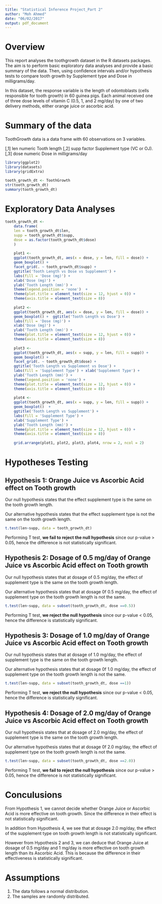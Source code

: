 ```yaml
---
title: "Statistical Inference Project_Part 2"
author: "Moh Ahmed"
date: "06/02/2017"
output: pdf_document
---
```


# Overview

This report analyses the toothgrowth dataset in the R datasets packages. The aim is to perform basic exploratory data analyses and provide a basic summary of the data. Then, using confidence intervals and/or hypothesis tests to compare tooth growth by Supplement type and Dose in milligrams/day.

In this dataset, the response variable is the length of odontoblasts (cells responsible for tooth growth) in 60 guinea pigs. Each animal received one of three dose levels of vitamin C (0.5, 1, and 2 mg/day) by one of two delivery methods, either orange juice or ascorbic acid. 

# Summary of the data

ToothGrowth data is a data frame with 60 observations on 3 variables.

[,1]	len	numeric	Tooth length
[,2]	supp	factor	Supplement type (VC or OJ).
[,3]	dose	numeric	Dose in milligrams/day

```r
library(ggplot2)
library(datasets)
library(gridExtra)

tooth_growth_dt <- ToothGrowth
str(tooth_growth_dt)
summary(tooth_growth_dt)

```


# Exploratory Data Analyses


```r
tooth_growth_dt <-
    data.frame(
    len = tooth_growth_dt$len,
    supp = tooth_growth_dt$supp,
    dose = as.factor(tooth_growth_dt$dose)
    )
    
    plot1 <-
    ggplot(tooth_growth_dt, aes(x = dose, y = len, fill = dose)) +
    geom_boxplot() +
    facet_grid(. ~ tooth_growth_dt$supp) +
    ggtitle('Tooth Length vs Dose vs Supplement') +
    labs(fill = 'Dose (mg)') +
    xlab('Dose (mg)') +
    ylab('Tooth Length (mm)') +
    theme(legend.position = 'none')  +
    theme(plot.title = element_text(size = 12, hjust = 0)) +
    theme(axis.title = element_text(size = 8))
    
    plot2 <-
    ggplot(tooth_growth_dt, aes(x = dose, y = len, fill = dose)) +
    geom_boxplot() +  ggtitle('Tooth Length vs Dose') +
    labs(fill = 'Dose (mg)') +
    xlab('Dose (mg)') +
    ylab('Tooth Length (mm)') +
    theme(plot.title = element_text(size = 12, hjust = 0)) +
    theme(axis.title = element_text(size = 8))
    
    plot3 <-
    ggplot(tooth_growth_dt, aes(x = supp, y = len, fill = supp)) +
    geom_boxplot() +
    facet_grid(. ~ tooth_growth_dt$dose) +
    ggtitle('Tooth Length vs Supplement vs Dose') +
    labs(fill = 'Supplement Type') + xlab('Supplement Type') +
    ylab('Tooth Length (mm)') +
    theme(legend.position = 'none') +
    theme(plot.title = element_text(size = 12, hjust = 0)) +
    theme(axis.title = element_text(size = 8))
    
    plot4 <-
    ggplot(tooth_growth_dt, aes(x = supp, y = len, fill = supp)) +
    geom_boxplot()  +
    ggtitle('Tooth Length vs Supplement') +
    labs(fill = 'Supplement Type') +
    xlab('Supplement Type') +
    ylab('Tooth Length (mm)') +
    theme(plot.title = element_text(size = 12, hjust = 0)) +
    theme(axis.title = element_text(size = 8))
    
    grid.arrange(plot1, plot2, plot3, plot4, nrow = 2, ncol = 2)

```

# Hypotheses Testing

## Hypothesis 1: Orange Juice vs Ascorbic Acid effect on Tooth growth

Our null hypothesis states that the effect supplement type is the same on the tooth growth length. 

Our alternative hypothesis states that the effect supplement type is not the same on the tooth growth length. 

```r
t.test(len~supp, data = tooth_growth_dt)
```

Performing T test, **we fail to reject the null hypothesis** since our p-value > 0.05, hence the difference is not statistically significant.


## Hypothesis 2: Dosage of 0.5 mg/day of Orange Juice vs Ascorbic Acid effect on Tooth growth

Our null hypothesis states that at dosage of 0.5 mg/day, the effect of supplement type is the same on the tooth growth length. 

Our alternative hypothesis states that at dosage 0f 0.5 mg/day, the effect of supplement type on the tooth growth length is not the same. 

```r
t.test(len~supp, data = subset(tooth_growth_dt, dose ==0.5))
```

Performing T test, **we reject the null hypothesis** since our p-value < 0.05, hence the difference is statistically significant.

## Hypothesis 3: Dosage of 1.0 mg/day of Orange Juice vs Ascorbic Acid effect on Tooth growth

Our null hypothesis states that at dosage of 1.0 mg/day, the effect of supplement type is the same on the tooth growth length. 

Our alternative hypothesis states that at dosage 0f 1.0 mg/day, the effect of supplement type on the tooth growth length is not the same. 

```r
t.test(len~supp, data = subset(tooth_growth_dt, dose ==1))
```

Performing T test, **we reject the null hypothesis** since our p-value < 0.05, hence the difference is statistically significant.

## Hypothesis 4: Dosage of 2.0 mg/day of Orange Juice vs Ascorbic Acid effect on Tooth growth

Our null hypothesis states that at dosage of 2.0 mg/day, the effect of supplement type is the same on the tooth growth length. 

Our alternative hypothesis states that at dosage 0f 2.0 mg/day, the effect of supplement type on the tooth growth length is not the same. 

```r
t.test(len~supp, data = subset(tooth_growth_dt, dose ==2.0))
```

Performing T test, **we fail to reject the null hypothesis** since our p-value > 0.05, hence the difference is not statistically significant.

# Conculusions

From Hypothesis 1, we cannot decide whether Orange Juice or Ascorbic Acid is more effective on tooth growth. Since the difference in their effect is not statistically significant. 

In addition from Hypothesis 4, we see that at dosage 2.0 mg/day, the effect of the supplement type on tooth growth length is not statistically significant.

However from Hypothesis 2 and 3, we can deduce that Orange Juice at dosage of 0.5 mg/day and 1 mg/day is more effective on tooth growth length than its Ascorbic Acid. This is because the difference in their effectiveness is statistically significant.


# Assumptions

1. The data follows a normal distribution.
2. The samples are randomly distributed. 
